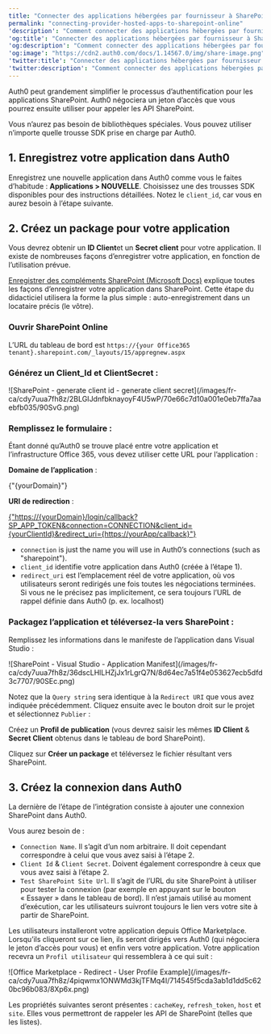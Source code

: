 ---
title: "Connecter des applications hébergées par fournisseur à SharePoint Online"
permalink: "connecting-provider-hosted-apps-to-sharepoint-online"
'description': "Comment connecter des applications hébergées par fournisseur à SharePoint Online."
'og:title': "Connecter des applications hébergées par fournisseur à SharePoint Online"
'og:description': "Comment connecter des applications hébergées par fournisseur à SharePoint Online."
'og:image': "https://cdn2.auth0.com/docs/1.14567.0/img/share-image.png"
'twitter:title': "Connecter des applications hébergées par fournisseur à SharePoint Online"
'twitter:description': "Comment connecter des applications hébergées par fournisseur à SharePoint Online."
---

Auth0 peut grandement simplifier le processus d’authentification pour les applications SharePoint. Auth0 négociera un jeton d’accès que vous pourrez ensuite utiliser pour appeler les API SharePoint.

Vous n’aurez pas besoin de bibliothèques spéciales. Vous pouvez utiliser n’importe quelle trousse SDK prise en charge par Auth0.

## 1. Enregistrez votre application dans Auth0

Enregistrez une nouvelle application dans Auth0 comme vous le faites d’habitude : **Applications > NOUVELLE**. Choisissez une des trousses SDK disponibles pour des instructions détaillées. Notez le `client_id`, car vous en aurez besoin à l’étape suivante.

## 2. Créez un package pour votre application

Vous devrez obtenir un **ID Client**et un **Secret client** pour votre application. Il existe de nombreuses façons d’enregistrer votre application, en fonction de l’utilisation prévue.

[Enregistrer des compléments SharePoint (Microsoft Docs)](https://docs.microsoft.com/en-us/sharepoint/dev/sp-add-ins/register-sharepoint-add-ins) explique toutes les façons d’enregistrer votre application dans SharePoint. Cette étape du didacticiel utilisera la forme la plus simple : auto-enregistrement dans un locataire précis (le vôtre).

### Ouvrir SharePoint Online

L’URL du tableau de bord est `https://{your Office365 tenant}.sharepoint.com/_layouts/15/appregnew.aspx`

### Générez un Client_Id et ClientSecret :

<Frame>![SharePoint - generate client id - generate client secret](/images/fr-ca/cdy7uua7fh8z/2BLGIJdnfbknayoyF4U5wP/70e66c7d10a001e0eb7ffa7aaebfb035/90SvG.png)</Frame>

### Remplissez le formulaire :

Étant donné qu’Auth0 se trouve placé entre votre application et l’infrastructure Office 365, vous devez utiliser cette URL pour l’application :

**Domaine de l’application** :

{"{yourDomain}"}

**URI de redirection** :

[{"https://{yourDomain}/login/callback?SP_APP_TOKEN&connection=CONNECTION&client_id={yourClientId}&redirect_uri={https://yourApp/callback}"}](https://{yourDomain}/login/callback?SP_APP_TOKEN&connection=CONNECTION&client_id={yourClientId}&redirect_uri={https://yourApp/callback})

* `connection` is just the name you will use in Auth0’s connections (such as "sharepoint").
* `client_id` identifie votre application dans Auth0 (créée à l’étape 1).
* `redirect_uri` est l’emplacement réel de votre application, où vos utilisateurs seront redirigés une fois toutes les négociations terminées. Si vous ne le précisez pas implicitement, ce sera toujours l’URL de rappel définie dans Auth0 (p. ex. localhost)

### Packagez l’application et téléversez-la vers SharePoint :

Remplissez les informations dans le manifeste de l’application dans Visual Studio :

<Frame>![SharePoint - Visual Studio - Application Manifest](/images/fr-ca/cdy7uua7fh8z/36dscLHlLHZjJx1rLgrQ7N/8d64ec7a51f4e053627ecb5dfd3c7707/90SEc.png)</Frame>

Notez que la `Query string` sera identique à la `Redirect URI` que vous avez indiquée précédemment. Cliquez ensuite avec le bouton droit sur le projet et sélectionnez `Publier` :

Créez un **Profil de publication** (vous devrez saisir les mêmes **ID Client** & **Secret Client** obtenus dans le tableau de bord SharePoint).

Cliquez sur **Créer un package** et téléversez le fichier résultant vers SharePoint.

## 3. Créez la connexion dans Auth0

La dernière de l’étape de l’intégration consiste à ajouter une connexion SharePoint dans Auth0.

Vous aurez besoin de :

* `Connection Name`. Il s’agit d’un nom arbitraire. Il doit cependant correspondre à celui que vous avez saisi à l’étape 2.
* `Client Id` & `Client Secret`. Doivent également correspondre à ceux que vous avez saisi à l’étape 2.
* `Test SharePoint Site Url`. Il s’agit de l’URL du site SharePoint à utiliser pour tester la connexion (par exemple en appuyant sur le bouton « Essayer » dans le tableau de bord). Il n’est jamais utilisé au moment d’exécution, car les utilisateurs suivront toujours le lien vers votre site à partir de SharePoint.

Les utilisateurs installeront votre application depuis Office Marketplace. Lorsqu’ils cliqueront sur ce lien, ils seront dirigés vers Auth0 (qui négociera le jeton d’accès pour vous) et enfin vers votre application. Votre application recevra un `Profil utilisateur` qui ressemblera à ce qui suit :

<Frame>![Office Marketplace - Redirect -  User Profile Example](/images/fr-ca/cdy7uua7fh8z/4piqwmx1ONWMd3kjTFMq4I/714545f5cda3ab1d1dd5c620bc96b083/8Xp6x.png)</Frame>

Les propriétés suivantes seront présentes : `cacheKey`, `refresh_token`, `host` et `site`. Elles vous permettront de rappeler les API de SharePoint (telles que les listes).